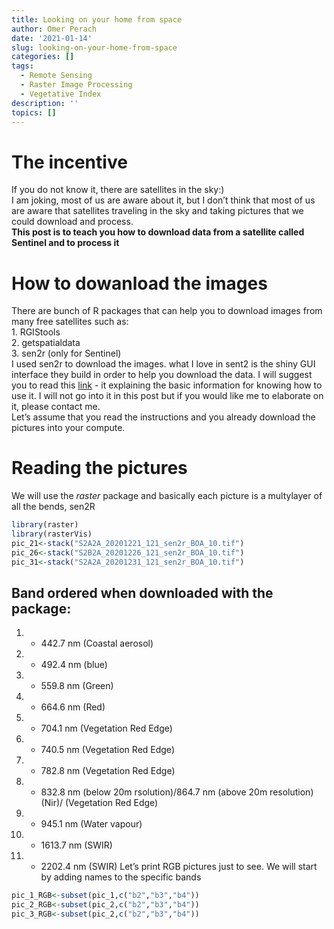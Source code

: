 ```yaml
---
title: Looking on your home from space
author: Omer Perach
date: '2021-01-14'
slug: looking-on-your-home-from-space
categories: []
tags:
  - Remote Sensing
  - Raster Image Processing
  - Vegetative Index
description: ''
topics: []
---
```


# The incentive 
If you do not know it, there are satellites in the sky:)\
I am joking, most of us are aware about it, but I don't think that most of us are aware that satellites traveling in the sky and taking pictures that we could download and process.\
**This post is to teach you how to download data from a satellite called Sentinel and to process it**

# How to dowanload the images
There are bunch of R packages that can help you to download images from many free satellites such as:\
1. RGIStools\
2. getspatialdata\
3. sen2r (only for Sentinel)\
I used sen2r to download the images.
what I love in sent2 is the shiny GUI interface they build in order to help you download the data. I will suggest you to read this [link](https://www.sciencedirect.com/science/article/pii/S0098300419304893?via%3Dihub) - it explaining the basic information for knowing how to use it.
I will not go into it in this post but if you would like me to elaborate on it, please contact me.\
Let's assume that you read the instructions and you already download the pictures into your compute.

# Reading the pictures
We will use the *raster* package and basically each picture is a multylayer of all the bends, sen2R 
```r
library(raster)
library(rasterVis)
pic_21<-stack("S2A2A_20201221_121_sen2r_BOA_10.tif")
pic_26<-stack("S2B2A_20201226_121_sen2r_BOA_10.tif")
pic_31<-stack("S2A2A_20201231_121_sen2r_BOA_10.tif")
```

## Band ordered when downloaded with the package:
1. - 442.7 nm (Coastal aerosol)
2. - 492.4 nm (blue)
3. - 559.8 nm (Green)
4. - 664.6 nm (Red)
5. - 704.1 nm (Vegetation Red Edge)
6. - 740.5 nm (Vegetation Red Edge)
7. - 782.8 nm (Vegetation Red Edge)
8. - 832.8 nm (below 20m rsolution)/864.7 nm (above 20m resolution) (Nir)/ (Vegetation Red Edge)
9. - 945.1 nm (Water vapour)
10. - 1613.7 nm (SWIR)
11. - 2202.4 nm (SWIR)
Let's print RGB pictures just to see.
We will start by adding names to the specific bands
```r
pic_1_RGB<-subset(pic_1,c("b2","b3","b4"))
pic_2_RGB<-subset(pic_2,c("b2","b3","b4"))
pic_3_RGB<-subset(pic_2,c("b2","b3","b4"))
```


